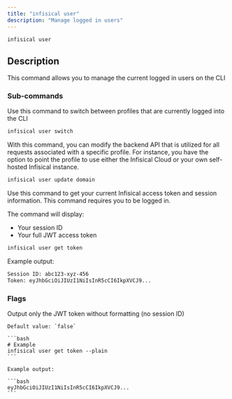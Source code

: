 ```yaml
---
title: "infisical user"
description: "Manage logged in users"
---
```


```bash
infisical user
```

## Description

This command allows you to manage the current logged in users on the CLI

### Sub-commands

<Accordion title="infisical user switch" defaultOpen="true">
  Use this command to switch between profiles that are currently logged into the CLI

```bash
infisical user switch
```

</Accordion>

<Accordion title="infisical user update domain">
  With this command, you can modify the backend API that is utilized for all requests associated with a specific profile. 
  For instance, you have the option to point the profile to use either the Infisical Cloud or your own self-hosted Infisical instance.

```bash
infisical user update domain
```

</Accordion>

<Accordion title="infisical user get token">
  Use this command to get your current Infisical access token and session information. This command requires you to be logged in.

The command will display:

- Your session ID
- Your full JWT access token

```bash
infisical user get token
```

Example output:

```bash
Session ID: abc123-xyz-456
Token: eyJhbGciOiJIUzI1NiIsInR5cCI6IkpXVCJ9...
```

### Flags

  <Accordion title="--plain">
    Output only the JWT token without formatting (no session ID)

    Default value: `false`

    ```bash
    # Example
    infisical user get token --plain
    ```

    Example output:

    ```bash
    eyJhbGciOiJIUzI1NiIsInR5cCI6IkpXVCJ9...
    ```

  </Accordion>

</Accordion>
